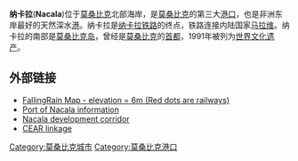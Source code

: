{{城市|
城市名称=纳卡拉|
外文名称={{lang|en|Nacala}}|
代表图像=NacalaBeach.jpg|纳卡拉的海滩|
国家={{MOZ}}|
区=楠普拉省|
南北=南|纬度=14|纬分=27|纬秒=|
东西=东|经度=40|经分=40|经秒=|
海拔=|
面积=|
人口=207 894|
统计时间=2007年|
市长=|
时区=|
地图档名=|
大小=200px|
网址=|
}}
'''纳卡拉'''('''Nacala''')位于[[莫桑比克|莫桑比克]]北部海岸，是[[莫桑比克|莫桑比克]]的第三大[[港口|港口]]，也是非洲东岸最好的天然深水[[港口|港]]。纳卡拉是[[纳卡拉铁路|纳卡拉铁路]]的终点，铁路连接内陆国家[[马拉维|马拉维]]。纳卡拉的南部是[[莫桑比克岛|莫桑比克岛]]，曾经是[[莫桑比克|莫桑比克]]的[[首都|首都]]，1991年被列为[[世界遗产|世界文化遗产]]。

== 外部链接 ==
{{coord|14|32|34|S|40|40|22|E|display=title}}
* [http://www.fallingrain.com/world/MZ/6/Cidade_de_Nacala.html FallingRain Map - elevation = 6m (Red dots are railways)]
* [http://ports.co.za/nacala.php Port of Nacala information]
* [https://web.archive.org/web/20050526043835/http://www.nacalacorridor.com/ Nacala development corridor]
* [https://web.archive.org/web/20050907171205/http://www.rrdc.com/op_malawi.html CEAR linkage]


{{莫桑比克小作品}}
[[Category:莫桑比克城市|Category:莫桑比克城市]]
[[Category:莫桑比克港口|Category:莫桑比克港口]]